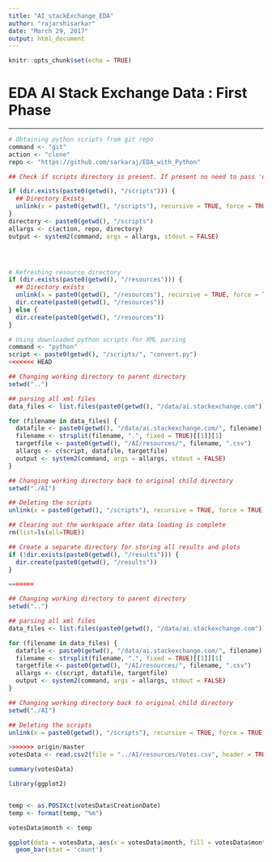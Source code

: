 ```yaml
---
title: "AI_stackExchange_EDA"
author: "rajarshisarkar"
date: "March 29, 2017"
output: html_document
---
```


```r
knitr::opts_chunk$set(echo = TRUE)
```
# EDA AI Stack Exchange Data : First Phase

***

```r
# Obtaining python scripts from git repo
command <- "git"
action <- "clone"
repo <- "https://github.com/sarkaraj/EDA_with_Python"

## Check if scripts directory is present. If present no need to pass 'directory' param.

if (dir.exists(paste0(getwd(), "/scripts"))) {
  ## Directory Exists
  unlink(x = paste0(getwd(), "/scripts"), recursive = TRUE, force = TRUE)
}
directory <- paste0(getwd(), "/scripts")
allargs <- c(action, repo, directory)
output <- system2(command, args = allargs, stdout = FALSE)




# Refreshing resource directory
if (dir.exists(paste0(getwd(), "/resources"))) {
  ## Directory exists
  unlink(x = paste0(getwd(), "/resources"), recursive = TRUE, force = TRUE)
  dir.create(paste0(getwd(), "/resources"))
} else {
  dir.create(paste0(getwd(), "/resources"))
}

# Using downloaded python scripts for XML parsing 
command <- "python"
script <- paste0(getwd(), "/scripts/", "convert.py")
<<<<<<< HEAD

## Changing working directory to parent directory
setwd("..")

## parsing all xml files
data_files <- list.files(paste0(getwd(), "/data/ai.stackexchange.com"))

for (filename in data_files) {
  datafile <- paste0(getwd(), "/data/ai.stackexchange.com/", filename)
  filename <- strsplit(filename, ".", fixed = TRUE)[[1]][1]
  targetfile <- paste0(getwd(), "/AI/resources/", filename, ".csv")
  allargs <- c(script, datafile, targetfile)
  output <- system2(command, args = allargs, stdout = FALSE)
}

## Changing working directory back to original child directory
setwd("./AI")

## Deleting the scripts
unlink(x = paste0(getwd(), "/scripts"), recursive = TRUE, force = TRUE)

## Clearing out the workspace after data loading is complete
rm(list=ls(all=TRUE))
```

```r
## Create a separate directory for storing all results and plots
if (!dir.exists(paste0(getwd(), "/results"))) {
  dir.create(paste0(getwd(), "/results"))
}

=======

## Changing working directory to parent directory
setwd("..")

## parsing all xml files
data_files <- list.files(paste0(getwd(), "/data/ai.stackexchange.com"))

for (filename in data_files) {
  datafile <- paste0(getwd(), "/data/ai.stackexchange.com/", filename)
  filename <- strsplit(filename, ".", fixed = TRUE)[[1]][1]
  targetfile <- paste0(getwd(), "/AI/resources/", filename, ".csv")
  allargs <- c(script, datafile, targetfile)
  output <- system2(command, args = allargs, stdout = FALSE)
}

## Changing working directory back to original child directory
setwd("./AI")

## Deleting the scripts
unlink(x = paste0(getwd(), "/scripts"), recursive = TRUE, force = TRUE)
```

```r
>>>>>>> origin/master
votesData <- read.csv2(file = "../AI/resources/Votes.csv", header = TRUE, sep = ",", stringsAsFactors = FALSE)

summary(votesData)

library(ggplot2)


temp <- as.POSIXct(votesData$CreationDate)
temp <- format(temp, "%m")

votesData$month <- temp

ggplot(data = votesData, aes(x = votesData$month, fill = votesData$month)) + 
  geom_bar(stat = 'count')

```